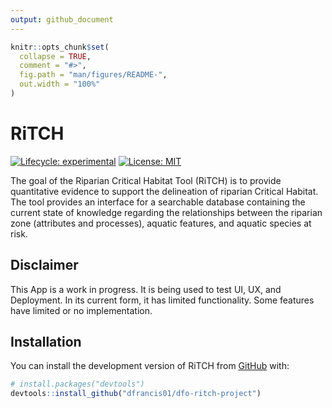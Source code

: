 ```yaml
---
output: github_document
---
```


<!-- README.md is generated from README.Rmd. Please edit that file -->

```r
knitr::opts_chunk$set(
  collapse = TRUE,
  comment = "#>",
  fig.path = "man/figures/README-",
  out.width = "100%"
)
```

# RiTCH

<!-- badges: start -->
[![Lifecycle: experimental](https://img.shields.io/badge/lifecycle-experimental-orange.svg)](https://lifecycle.r-lib.org/articles/stages.html#experimental)
[![License: MIT](https://img.shields.io/badge/License-MIT-brightgreen.svg)](https://opensource.org/licenses/MIT)
<!-- badges: end -->

The goal of the Riparian Critical Habitat Tool (RiTCH) is to provide quantitative evidence to support the delineation of riparian Critical Habitat. The tool provides an interface for a searchable database containing the current state of knowledge regarding the relationships between the riparian zone (attributes and processes), aquatic features, and aquatic species at risk.

## Disclaimer
This App is a work in progress. It is being used to test UI, UX, and 
Deployment. In its current form, it has limited functionality. Some features have limited or no implementation.

## Installation

You can install the development version of RiTCH from [GitHub](https://github.com/) with:

``` r
# install.packages("devtools")
devtools::install_github("dfrancis01/dfo-ritch-project")
```
<!--
You'll still need to render `README.Rmd` regularly, to keep `README.md` up-to-date. `devtools::build_readme()` is handy for this. 
-->
